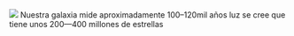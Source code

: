<img src="https://astroccd.files.wordpress.com/2012/12/abel-2151-2-1200s-27-mayo-2011pa.jpg" />
Nuestra galaxia mide aproximadamente 100–120mil años luz se cree que tiene unos 200—400 millones de estrellas